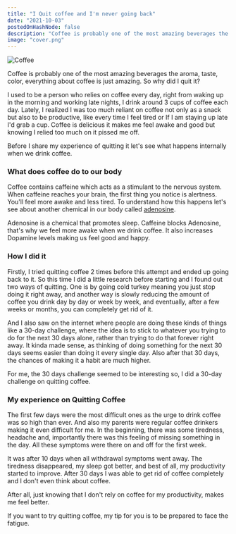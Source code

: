 ```yaml
---
title: "I Quit coffee and I'm never going back"
date: "2021-10-03"
postedOnHashNode: false
description: "Coffee is probably one of the most amazing beverages the aroma, taste, color, everything about coffee is just amazing. So why did I quit it?"
image: "cover.png"
---
```


<Image
  src="/images/i-quit-coffee-and-im-never-going-back/cover.png"
  width={1400}
  height={750}
  alt="Coffee"
/>

Coffee is probably one of the most amazing beverages the aroma, taste, color, everything about coffee is just amazing. So why did I quit it?

I used to be a person who relies on coffee every day, right from waking up in the morning and working late nights, I drink around 3 cups of coffee each day. Lately, I realized I was too much reliant on coffee not only as a snack but also to be productive, like every time I feel tired or If I am staying up late I'd grab a cup. Coffee is delicious it makes me feel awake and good but knowing I relied too much on it pissed me off.

Before I share my experience of quitting it let's see what happens internally when we drink coffee.

### What does coffee do to our body

Coffee contains caffeine which acts as a stimulant to the nervous system. When caffeine reaches your brain, the first thing you notice is alertness. You'll feel more awake and less tired. To understand how this happens let's see about another chemical in our body called [adenosine](https://www.youtube.com/watch?v=foLf5Bi9qXs).

Adenosine is a chemical that promotes sleep. Caffeine blocks Adenosine, that's why we feel more awake when we drink coffee. It also increases Dopamine levels making us feel good and happy.

### How I did it

Firstly, I tried quitting coffee 2 times before this attempt and ended up going back to it. So this time I did a little research before starting and I found out two ways of quitting. One is by going cold turkey meaning you just stop doing it right away, and another way is slowly reducing the amount of coffee you drink day by day or week by week, and eventually, after a few weeks or months, you can completely get rid of it.

And I also saw on the internet where people are doing these kinds of things like a 30-day challenge, where the idea is to stick to whatever you trying to do for the next 30 days alone, rather than trying to do that forever right away. It kinda made sense, as thinking of doing something for the next 30 days seems easier than doing it every single day. Also after that 30 days, the chances of making it a habit are much higher.

For me, the 30 days challenge seemed to be interesting so, I did a 30-day challenge on quitting coffee.

### My experience on Quitting Coffee

The first few days were the most difficult ones as the urge to drink coffee was so high than ever. And also my parents were regular coffee drinkers making it even difficult for me. In the beginning, there was some tiredness, headache and, importantly there was this feeling of missing something in the day. All these symptoms were there on and off for the first week.

It was after 10 days when all withdrawal symptoms went away. The tiredness disappeared, my sleep got better, and best of all, my productivity started to improve. After 30 days I was able to get rid of coffee completely and I don't even think about coffee.

After all, just knowing that I don't rely on coffee for my productivity, makes me feel better.

If you want to try quitting coffee, my tip for you is to be prepared to face the fatigue.
